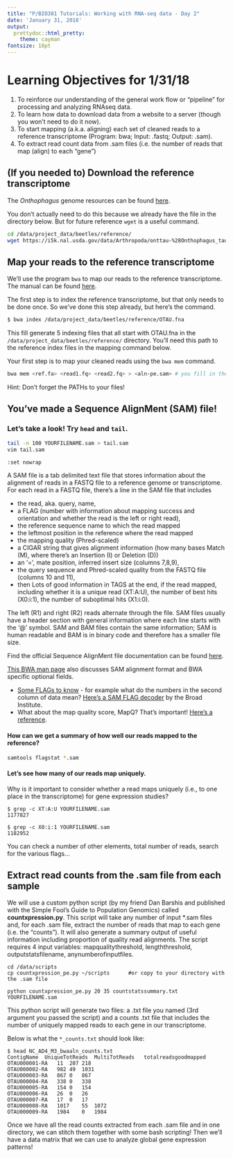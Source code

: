 ```yaml
---
title: "P/BIO381 Tutorials: Working with RNA-seq data - Day 2"
date: 'January 31, 2018'
output:
  prettydoc::html_pretty:
    theme: cayman
fontsize: 18pt
---
```


# Learning Objectives for 1/31/18

1. To reinforce our understanding of the general work flow or "pipeline" for processing and analyzing RNAseq data.
2. To learn how data to download data from a website to a server (though you won't need to do it now).
3. To start mapping (a.k.a. aligning) each set of cleaned reads to a reference transcriptome (Program: bwa; Input: .fastq; Output: .sam).
4. To extract read count data from .sam files (i.e. the number of reads that map (align) to each "gene")

## (If you needed to) Download the reference transcriptome

The *Onthophagus* genome resources can be found [here](https://i5k.nal.usda.gov/Onthophagus_taurus).

You don't actually need to do this because we already have the file in the directory below.  But for future reference `wget` is a useful command.

```bash
cd /data/project_data/beetles/reference/
wget https://i5k.nal.usda.gov/data/Arthropoda/onttau-%28Onthophagus_taurus%29/Current%20Genome%20Assembly/2.Official%20or%20Primary%20Gene%20Set/BCM_version_0.5.3/consensus_gene_set/OTAU.fna
```

## Map your reads to the reference transcriptome

We'll use the program `bwa` to map our reads to the reference transcriptome.  The manual can be found [here](http://bio-bwa.sourceforge.net/bwa.shtml).

The first step is to index the reference transcriptome, but that only needs to be done once.  So we've done this step already, but here's the command.

```bash
$ bwa index /data/project_data/beetles/reference/OTAU.fna
```

This fill generate 5 indexing files that all start with OTAU.fna in the ```/data/project_data/beetles/reference/``` directory.  You'll need this path to the reference index files in the mapping command below.

Your first step is to map your cleaned reads using the `bwa mem` command.

```bash
bwa mem <ref.fa> <read1.fq> <read2.fq> > <aln-pe.sam> # you fill in the inputs and outputs!
```

Hint: Don't forget the PATHs to your files!


## You’ve made a Sequence AlignMent (SAM) file!

### Let's take a look!  Try `head` and `tail`.

```bash
tail -n 100 YOURFILENAME.sam > tail.sam
vim tail.sam

:set nowrap
```
A SAM file is a tab delimited text file that stores information about the alignment of reads in a FASTQ file to a reference genome or transcriptome. For each read in a FASTQ file, there’s a line in the SAM file that includes

- the read, aka. query, name,
- a FLAG (number with information about mapping success and orientation and whether the read is the left or right read),
- the reference sequence name to which the read mapped
- the leftmost position in the reference where the read mapped
- the mapping quality (Phred-scaled)
- a CIGAR string that gives alignment information (how many bases Match (M), where there’s an Insertion (I) or Deletion (D))
- an ‘=’, mate position, inferred insert size (columns 7,8,9),
- the query sequence and Phred-scaled quality from the FASTQ file (columns 10 and 11),
- then Lots of good information in TAGS at the end, if the read mapped, including whether it is a unique read (XT:A:U), the number of best hits (X0:i:1), the number of suboptimal hits (X1:i:0).

The left (R1) and right (R2) reads alternate through the file. SAM files usually have a header section with general information where each line starts with the ‘@’ symbol. SAM and BAM files contain the same information; SAM is human readable and BAM is in binary code and therefore has a smaller file size.

Find the official Sequence AlignMent file documentation can be found [here](http://samtools.github.io/hts-specs/SAMv1.pdf).

[This BWA man page](http://bio-bwa.sourceforge.net/bwa.shtml) also discusses SAM alignment format and BWA specific optional fields.

- [Some FLAGs to know](http://seqanswers.com/forums/showthread.php?t=17314) - for example what do the numbers in the second column of data mean? [Here’s a SAM FLAG decoder](https://broadinstitute.github.io/picard/explain-flags.html) by the Broad Institute.
- What about the map quality score, MapQ? That’s important! [Here’s a reference](http://www.acgt.me/blog/2014/12/16/understanding-mapq-scores-in-sam-files-does-37-42).

#### How can we get a summary of how well our reads mapped to the reference? 

```bash
samtools flagstat *.sam
```

#### Let’s see how many of our reads map uniquely.

Why is it important to consider whether a read maps uniquely (i.e., to one place in the transcriptome) for gene expression studies?

```
$ grep -c XT:A:U YOURFILENAME.sam 
1177827

$ grep -c X0:i:1 YOURFILENAME.sam
1182952
```

You can check a number of other elements, total number of reads, search for the various flags…

## Extract read counts from the .sam file from each sample

We will use a custom python script (by my friend Dan Barshis and published with the Simple Fool’s Guide to Population Genomics) called **countxpression.py**. This script will take any number of input *.sam files and, for each .sam file, extract the number of reads that map to each gene (i.e. the “counts”). It will also generate a summary output of useful information including proportion of quality read alignments. The script requires 4 input variables: mapqualitythreshold, lengththreshold, outputstatsfilename, anynumberofinputfiles.

```
cd /data/scripts
cp countxpression_pe.py ~/scripts      #or copy to your directory with the .sam file

python countxpression_pe.py 20 35 countstatssummary.txt YOURFILENAME.sam
```

This python script will generate two files: a .txt file you named (3rd argument you passed the script) and a counts .txt file that includes the number of uniquely mapped reads to each gene in our transcriptome.

Below is what the ```*_counts.txt```  should look like:

```
$ head NC_AD4_M3_bwaaln_counts.txt
ContigName  UniqueTotReads  MultiTotReads   totalreadsgoodmapped
OTAU000001-RA   11  207 218
OTAU000002-RA   982 49  1031
OTAU000003-RA   867 0   867
OTAU000004-RA   338 0   338
OTAU000005-RA   154 0   154
OTAU000006-RA   26  0   26
OTAU000007-RA   17  0   17
OTAU000008-RA   1017    55  1072
OTAU000009-RA   1984    0   1984
```

Once we have all the read counts extracted from each .sam file and in one directory, we can stitch them together with some bash scripting!  Then we'll have a data matrix that we can use to analyze global gene expression patterns!